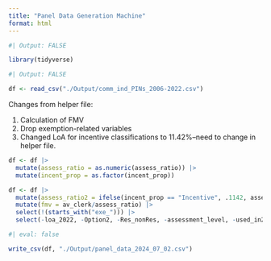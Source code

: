 ```yaml
---
title: "Panel Data Generation Machine"
format: html
---
```


```r
#| Output: FALSE

library(tidyverse)

```

```r
#| Output: FALSE

df <- read_csv("./Output/comm_ind_PINs_2006-2022.csv")

```

Changes from helper file:

1. Calculation of FMV
2. Drop exemption-related variables
3. Changed LoA for incentive classifications to 11.42%--need to change in helper file.

```r

df <- df |>
  mutate(assess_ratio = as.numeric(assess_ratio)) |>
  mutate(incent_prop = as.factor(incent_prop))

df <- df |>
  mutate(assess_ratio2 = ifelse(incent_prop == "Incentive", .1142, assess_ratio)) |>
  mutate(fmv = av_clerk/assess_ratio) |>
  select(!(starts_with("exe_"))) |>
  select(-loa_2022, -Option2, -Res_nonRes, -assessment_level, -used_in2021)

```

```r
#| eval: false

write_csv(df, "./Output/panel_data_2024_07_02.csv")

```
